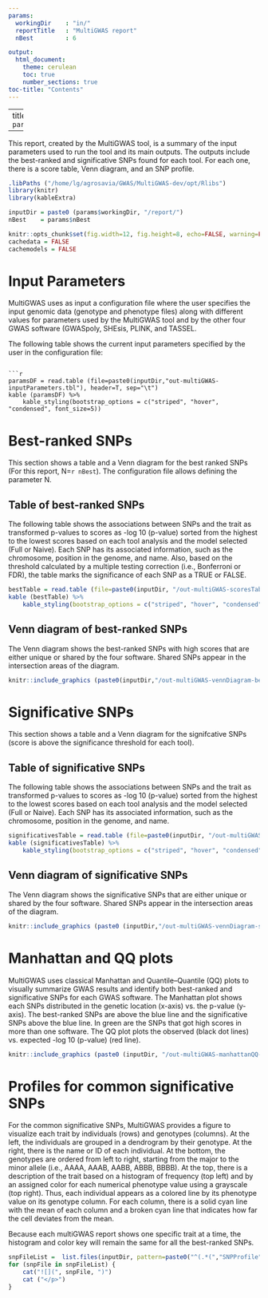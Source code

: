 ---
params:
  workingDir    : "in/"
  reportTitle   : "MultiGWAS report"
  nBest         : 6

output: 
  html_document: 
    theme: cerulean 
    toc: true
    number_sections: true
toc-title: "Contents"
---

---
title  : `r params$reportTitle`

---

This report, created by the MultiGWAS tool, is a summary of the input parameters used to run the tool and its main outputs. The outputs include the best-ranked and significative SNPs found for each tool. For each one, there is a score table, Venn diagram, and an SNP profile.  
 
```{r includeKnit, include=FALSE,echo=FALSE}
.libPaths ("/home/lg/agrosavia/GWAS/MultiGWAS-dev/opt/Rlibs")
library(knitr)
library(kableExtra)
```

```{r  echo=FALSE, message=FALSE}
inputDir = paste0 (params$workingDir, "/report/")
nBest    = params$nBest
```

```{r setKnitOptions, include=FALSE}
knitr::opts_chunk$set(fig.width=12, fig.height=8, echo=FALSE, warning=FALSE, message=FALSE)
cachedata = FALSE
cachemodels = FALSE
```

# Input Parameters
MultiGWAS uses as input a configuration file where the user specifies the input genomic data (genotype and phenotype files) along with different values for parameters used by the MultiGWAS tool and by the other four GWAS software (GWASpoly, SHEsis, PLINK, and TASSEL.

The following table shows the current input parameters specified by the user in the configuration file:
```

```{r printTableInputParameters }
paramsDF = read.table (file=paste0(inputDir,"out-multiGWAS-inputParameters.tbl"), header=T, sep="\t")
kable (paramsDF) %>%
 	kable_styling(bootstrap_options = c("striped", "hover", "condensed", font_size=5))
```

# Best-ranked SNPs
This section shows a table and a Venn diagram for the best ranked SNPs (For this report, N=`r nBest`). The configuration file allows defining the parameter N. 

## Table of best-ranked SNPs
The following table shows the associations between SNPs and the trait as transformed p-values to scores as -log 10 (p-value) sorted from the highest to the lowest scores based on each tool analysis and the model selected (Full or Naive). Each SNP has its associated information, such as the chromosome, position in the genome, and name. Also, based on the threshold calculated by a multiple testing correction (i.e., Bonferroni or FDR), the table marks the significance of each SNP as a TRUE or FALSE.


```{r printTableBest,  echo=FALSE, message=FALSE}
bestTable = read.table (file=paste0(inputDir, "/out-multiGWAS-scoresTable-best.scores"), header=T, sep="\t")
kable (bestTable) %>%
 	kable_styling(bootstrap_options = c("striped", "hover", "condensed", font_size=5))
```

## Venn diagram of best-ranked SNPs

The Venn diagram shows the best-ranked SNPs with high scores that are either unique or shared by the four software. Shared SNPs appear in the intersection areas of the diagram.

```{r vennDiagramBest, fig.align = "center", echo=FALSE, message=FALSE, fig.width=5, fig.height=5, fig.fullwidth=TRUE}
knitr::include_graphics (paste0(inputDir,"/out-multiGWAS-vennDiagram-best.png"))
```


# Significative SNPs
This section shows a table and a Venn diagram for the signifcative SNPs (score is above the significance threshold for each tool).  


## Table of significative SNPs

The following table shows the associations between SNPs and the trait as transformed p-values to scores as -log 10 (p-value) sorted from the highest to the lowest scores based on each tool analysis and the model selected (Full or Naive). Each SNP has its associated information, such as the chromosome, position in the genome, and name. 


```{r  echo=FALSE, message=FALSE}
significativesTable = read.table (file=paste0(inputDir, "/out-multiGWAS-scoresTable-significatives.scores"), header=T, sep="\t")
kable (significativesTable) %>%
 	kable_styling(bootstrap_options = c("striped", "hover", "condensed", font_size=5))
```


## Venn diagram of significative SNPs

The Venn diagram shows the significative SNPs that are either unique or shared by the four software. Shared SNPs appear in the intersection areas of the diagram.

```{r, fig.align = "center", echo=FALSE, message=FALSE, fig.width=5, fig.height=5, fig.fullwidth=TRUE}
knitr::include_graphics (paste0 (inputDir,"/out-multiGWAS-vennDiagram-significatives.png"))
```


# Manhattan and QQ plots
MultiGWAS uses classical Manhattan and Quantile–Quantile (QQ) plots to visually summarize GWAS results and identify both best-ranked and significative SNPs for each GWAS software. The Manhattan plot shows each SNPs distributed in the genetic location (x-axis) vs. the p-value (y-axis). The best-ranked SNPs are above the blue line and the significative SNPs above the blue line. In green are the SNPs that got high scores in more than one software. The QQ plot plots the observed (black dot lines) vs. expected -log 10 (p-value) (red line).

```{r  fig.widht=11, fig.height=30, fig.fullwidth=TRUE}
knitr::include_graphics (paste0 (inputDir, "/out-multiGWAS-manhattanQQ-plots.png"))
```

# Profiles for common significative SNPs 
For the common significative SNPs, MultiGWAS provides a figure to visualize each trait by individuals (rows) and genotypes (columns). At the left, the individuals are grouped in a dendrogram by their genotype. At the right, there is the name or ID of each individual. At the bottom, the genotypes are ordered from left to right, starting from the major to the minor allele (i.e., AAAA, AAAB, AABB, ABBB, BBBB). At the top, there is a description of the trait based on a histogram of frequency (top left) and by an assigned color for each numerical phenotype value using a grayscale (top right). Thus, each individual appears as a colored line by its phenotype value on its genotype column. For each column, there is a solid cyan line with the mean of each column and a broken cyan line that indicates how far the cell deviates from the mean.

Because each multiGWAS report shows one specific trait at a time, the histogram and color key will remain the same for all the best-ranked SNPs.

```{r, results='asis', echo=FALSE}
snpFileList =  list.files(inputDir, pattern=paste0("^(.*(","SNPProfile",").*(png)[^$]*)$"), full.names=T)
for (snpFile in snpFileList) {
	cat("![](", snpFile, ")")
	cat ("</p>")
}

```

